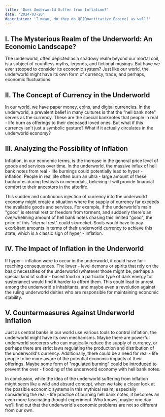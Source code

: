```yaml
---
title: 'Does Underworld Suffer from Inflation?'
date: '2024-03-20'
description: 'I mean, do they do QE(Quantitative Easing) as well?'
---
```


## I. The Mysterious Realm of the Underworld: An Economic Landscape?

The underworld, often depicted as a shadowy realm beyond our mortal coil, is a subject of countless myths, legends, and fictional musings. But have we ever stopped to consider its economic system? Just like our world, the underworld might have its own form of currency, trade, and perhaps, economic fluctuations.

## II. The Concept of Currency in the Underworld

In our world, we have paper money, coins, and digital currencies. In the underworld, a prevalent belief in many cultures is that the "hell bank note" serves as the currency. These are the special banknotes that people in real - life burn as offerings to their deceased loved ones. But what if this currency isn't just a symbolic gesture? What if it actually circulates in the underworld economy?

## III. Analyzing the Possibility of Inflation

Inflation, in our economic terms, is the increase in the general price level of goods and services over time. In the underworld, the massive influx of hell bank notes from real - life burnings could potentially lead to hyper - inflation. People in real life often burn an ultra - large amount of these banknotes during festivals or memorials, believing it will provide financial comfort to their ancestors in the afterlife.

This sudden and continuous injection of currency into the underworld economy might create a situation where the supply of currency far exceeds the available goods and services. For example, if the underworld's main "good" is eternal rest or freedom from torment, and suddenly there's an overwhelming amount of hell bank notes chasing this limited "good", the price of this "eternal rest" could skyrocket. Souls would have to pay exorbitant amounts in terms of their underworld currency to achieve this state, which is a classic sign of hyper - inflation.

## IV. The Impact of Inflation in the Underworld

If hyper - inflation were to occur in the underworld, it could have far - reaching consequences. The lower - level demons or spirits that rely on the basic necessities of the underworld (whatever those might be, perhaps a special kind of sulfur - based food or a particular type of dark energy for sustenance) would find it harder to afford them. This could lead to unrest among the underworld's inhabitants, and maybe even a revolution against the ruling underworld deities who are responsible for maintaining economic stability.

## V. Countermeasures Against Underworld Inflation

Just as central banks in our world use various tools to control inflation, the underworld might have its own mechanisms. Maybe there are powerful underworld sorcerers who can magically reduce the supply of currency, or perhaps there are strict laws regulating the production and distribution of the underworld's currency. Additionally, there could be a need for real - life people to be more aware of the potential economic impacts of their offerings. Maybe some form of "regulated burning" could be introduced to prevent the over - flooding of the underworld economy with hell bank notes.

In conclusion, while the idea of the underworld suffering from inflation might seem like a wild and absurd concept, when we take a closer look at the possible economic systems in this mythical realm, especially considering the real - life practice of burning hell bank notes, it becomes an even more fascinating thought experiment. Who knows, maybe one day we'll find out that the underworld's economic problems are not so different from our own.